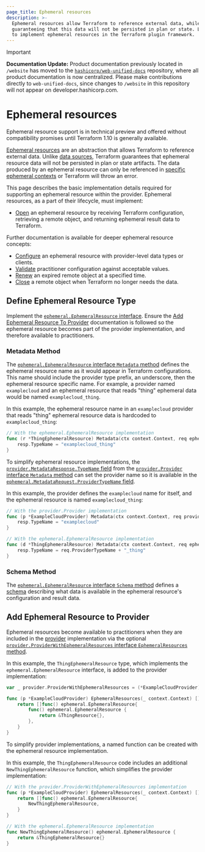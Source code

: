 ```yaml
---
page_title: Ephemeral resources
description: >-
  Ephemeral resources allow Terraform to reference external data, while
  guaranteeing that this data will not be persisted in plan or state. Learn how
  to implement ephemeral resources in the Terraform plugin framework.
---
```


> [!IMPORTANT]  
> **Documentation Update:** Product documentation previously located in `/website` has moved to the [`hashicorp/web-unified-docs`](https://github.com/hashicorp/web-unified-docs) repository, where all product documentation is now centralized. Please make contributions directly to `web-unified-docs`, since changes to `/website` in this repository will not appear on developer.hashicorp.com.

# Ephemeral resources

<Highlight>

Ephemeral resource support is in technical preview and offered without compatibility promises until Terraform 1.10 is generally available.

</Highlight>

[Ephemeral resources](/terraform/language/v1.10.x/resources/ephemeral) are an abstraction that allows Terraform to reference external data. Unlike [data sources](/terraform/language/data-sources), Terraform guarantees that ephemeral resource data will not be persisted in plan or state artifacts. The data produced by an ephemeral resource can only be referenced in [specific ephemeral contexts](/terraform/language/v1.10.x/resources/ephemeral#referencing-ephemeral-resources) or Terraform will throw an error.

This page describes the basic implementation details required for supporting an ephemeral resource within the provider. Ephemeral resources, as a part of their lifecycle, must implement:

- [Open](/terraform/plugin/framework/ephemeral-resources/open) an ephemeral resource by receiving Terraform configuration, retrieving a remote object, and returning ephemeral result data to Terraform.

Further documentation is available for deeper ephemeral resource concepts:

- [Configure](/terraform/plugin/framework/ephemeral-resources/configure) an ephemeral resource with provider-level data types or clients.
- [Validate](/terraform/plugin/framework/ephemeral-resources/validate-configuration) practitioner configuration against acceptable values.
- [Renew](/terraform/plugin/framework/ephemeral-resources/renew) an expired remote object at a specified time.
- [Close](/terraform/plugin/framework/ephemeral-resources/close) a remote object when Terraform no longer needs the data.

## Define Ephemeral Resource Type

Implement the [`ephemeral.EphemeralResource` interface](https://pkg.go.dev/github.com/hashicorp/terraform-plugin-framework/ephemeral#EphemeralResource). Ensure the [Add Ephemeral Resource To Provider](#add-ephemeral-resource-to-provider) documentation is followed so the ephemeral resource becomes part of the provider implementation, and therefore available to practitioners.

### Metadata Method

The [`ephemeral.EphemeralResource` interface `Metadata` method](https://pkg.go.dev/github.com/hashicorp/terraform-plugin-framework/ephemeral#EphemeralResource.Metadata) defines the ephemeral resource name as it would appear in Terraform configurations. This name should include the provider type prefix, an underscore, then the ephemeral resource specific name. For example, a provider named `examplecloud` and an ephemeral resource that reads "thing" ephemeral data would be named `examplecloud_thing`.

In this example, the ephemeral resource name in an `examplecloud` provider that reads "thing" ephemeral resource data is hardcoded to `examplecloud_thing`:

```go
// With the ephemeral.EphemeralResource implementation
func (r *ThingEphemeralResource) Metadata(ctx context.Context, req ephemeral.MetadataRequest, resp *ephemeral.MetadataResponse) {
	resp.TypeName = "examplecloud_thing"
}
```

To simplify ephemeral resource implementations, the [`provider.MetadataResponse.TypeName` field](https://pkg.go.dev/github.com/hashicorp/terraform-plugin-framework/provider#MetadataResponse.TypeName) from the [`provider.Provider` interface `Metadata` method](https://pkg.go.dev/github.com/hashicorp/terraform-plugin-framework/provider#Provider.Metadata) can set the provider name so it is available in the [`ephemeral.MetadataRequest.ProviderTypeName` field](https://pkg.go.dev/github.com/hashicorp/terraform-plugin-framework/ephemeral#MetadataRequest.ProviderTypeName).

In this example, the provider defines the `examplecloud` name for itself, and the ephemeral resource is named `examplecloud_thing`:

```go
// With the provider.Provider implementation
func (p *ExampleCloudProvider) Metadata(ctx context.Context, req provider.MetadataRequest, resp *provider.MetadataResponse) {
	resp.TypeName = "examplecloud"
}

// With the ephemeral.EphemeralResource implementation
func (d *ThingEphemeralResource) Metadata(ctx context.Context, req ephemeral.MetadataRequest, resp *ephemeral.MetadataResponse) {
	resp.TypeName = req.ProviderTypeName + "_thing"
}
```

### Schema Method

The [`ephemeral.EphemeralResource` interface `Schema` method](https://pkg.go.dev/github.com/hashicorp/terraform-plugin-framework/ephemeral#EphemeralResource.Schema) defines a [schema](/terraform/plugin/framework/handling-data/schemas) describing what data is available in the ephemeral resource's configuration and result data.

## Add Ephemeral Resource to Provider

Ephemeral resources become available to practitioners when they are included in the [provider](/terraform/plugin/framework/providers) implementation via the optional [`provider.ProviderWithEphemeralResources` interface `EphemeralResources` method](https://pkg.go.dev/github.com/hashicorp/terraform-plugin-framework/provider#ProviderWithEphemeralResources.EphemeralResource).

In this example, the `ThingEphemeralResource` type, which implements the `ephemeral.EphemeralResource` interface, is added to the provider implementation:

```go
var _ provider.ProviderWithEphemeralResources = (*ExampleCloudProvider)(nil)

func (p *ExampleCloudProvider) EphemeralResources(_ context.Context) []func() ephemeral.EphemeralResource {
	return []func() ephemeral.EphemeralResource{
		func() ephemeral.EphemeralResource {
			return &ThingResource{},
		},
	}
}
```

To simplify provider implementations, a named function can be created with the ephemeral resource implementation.

In this example, the `ThingEphemeralResource` code includes an additional `NewThingEphemeralResource` function, which simplifies the provider implementation:

```go
// With the provider.ProviderWithEphemeralResources implementation
func (p *ExampleCloudProvider) EphemeralResources(_ context.Context) []func() ephemeral.EphemeralResource {
	return []func() ephemeral.EphemeralResource{
		NewThingEphemeralResource,
	}
}

// With the ephemeral.EphemeralResource implementation
func NewThingEphemeralResource() ephemeral.EphemeralResource {
	return &ThingEphemeralResource{}
}
```
